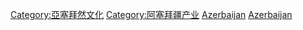 {{Commonscat|Tourism in Azerbaijan}}

[[Category:亞塞拜然文化|Category:亞塞拜然文化]]
[[Category:阿塞拜疆产业|Category:阿塞拜疆产业]]
[[Category:亚洲各国旅游|Azerbaijan]]
[[Category:欧洲各国旅游|Azerbaijan]]